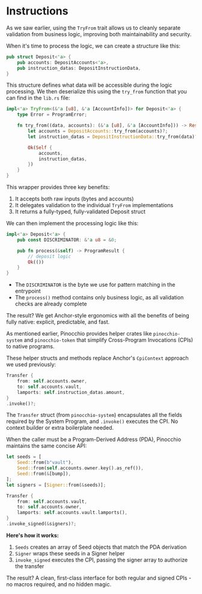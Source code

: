 
# Instructions

As we saw earlier, using the `TryFrom` trait allows us to cleanly separate validation from business logic, improving both maintainability and security.

<ArticleSection name="Instruction Structure" id="instruction-structure" level="h2" />

When it's time to process the logic, we can create a structure like this: 

```rust
pub struct Deposit<'a> {
    pub accounts: DepositAccounts<'a>,
    pub instruction_datas: DepositInstructionData,
}
```

This structure defines what data will be accessible during the logic processing. We then deserialize this using the `try_from` function that you can find in the `lib.rs` file:

```rust
impl<'a> TryFrom<(&'a [u8], &'a [AccountInfo])> for Deposit<'a> {
    type Error = ProgramError;

    fn try_from((data, accounts): (&'a [u8], &'a [AccountInfo])) -> Result<Self, Self::Error> {
        let accounts = DepositAccounts::try_from(accounts)?;
        let instruction_datas = DepositInstructionData::try_from(data)?;

        Ok(Self {
            accounts,
            instruction_datas,
        })
    }
}
```

This wrapper provides three key benefits:
1. It accepts both raw inputs (bytes and accounts)
2. It delegates validation to the individual `TryFrom` implementations
3. It returns a fully-typed, fully-validated Deposit struct

We can then implement the processing logic like this:

```rust
impl<'a> Deposit<'a> {
    pub const DISCRIMINATOR: &'a u8 = &0;

    pub fn process(&self) -> ProgramResult {
        // deposit logic
        Ok(())
    }
}
```

- The `DISCRIMINATOR` is the byte we use for pattern matching in the entrypoint
- The `process()` method contains only business logic, as all validation checks are already complete

The result? We get Anchor-style ergonomics with all the benefits of being fully native: explicit, predictable, and fast.

<ArticleSection name="Cross Program Invocation" id="cross-program-invocation" level="h2" />

As mentioned earlier, Pinocchio provides helper crates like `pinocchio-system` and `pinocchio-token` that simplify Cross-Program Invocations (CPIs) to native programs. 

These helper structs and methods replace Anchor's `CpiContext` approach we used previously:

```rust
Transfer {
    from: self.accounts.owner,
    to: self.accounts.vault,
    lamports: self.instruction_datas.amount,
}
.invoke()?;
```

The `Transfer` struct (from `pinocchio-system`) encapsulates all the fields required by the System Program, and `.invoke()` executes the CPI. No context builder or extra boilerplate needed.

When the caller must be a Program-Derived Address (PDA), Pinocchio maintains the same concise API:

```rust
let seeds = [
    Seed::from(b"vault"),
    Seed::from(self.accounts.owner.key().as_ref()),
    Seed::from(&[bump]),
];
let signers = [Signer::from(&seeds)];

Transfer {
    from: self.accounts.vault,
    to: self.accounts.owner,
    lamports: self.accounts.vault.lamports(),
}
.invoke_signed(&signers)?;
```

**Here's how it works:**
1. `Seeds` creates an array of Seed objects that match the PDA derivation
2. `Signer` wraps these seeds in a Signer helper
3. `invoke_signed` executes the CPI, passing the signer array to authorize the transfer

The result? A clean, first-class interface for both regular and signed CPIs - no macros required, and no hidden magic.